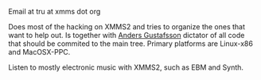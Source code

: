 Email at tru at xmms dot org

Does most of the hacking on XMMS2 and tries to organize the ones that want to help out. Is together with [[User:Anders Gustafsson|Anders Gustafsson]] dictator of all code that should be commited to the main tree. Primary platforms are Linux-x86 and MacOSX-PPC.

Listen to mostly electronic music with XMMS2, such as EBM and Synth.